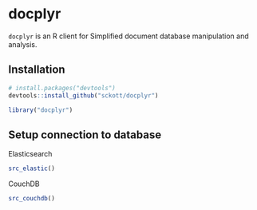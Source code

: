 docplyr
=======

`docplyr` is an R client for Simplified document database manipulation and analysis.

## Installation

```r
# install.packages("devtools")
devtools::install_github("sckott/docplyr")
```

```r
library("docplyr")
```

## Setup connection to database

Elasticsearch

```r
src_elastic()
```

CouchDB

```r
src_couchdb()
```
